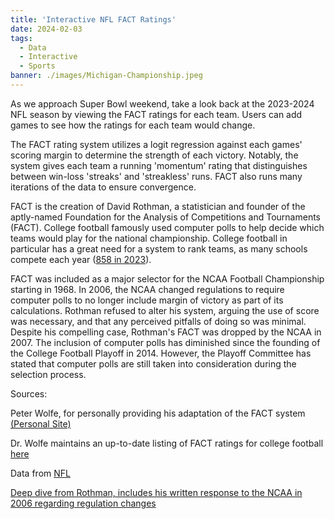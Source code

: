 ```yaml
---
title: 'Interactive NFL FACT Ratings'
date: 2024-02-03
tags: 
  - Data
  - Interactive
  - Sports
banner: ./images/Michigan-Championship.jpeg
---
```



As we approach Super Bowl weekend, take a look back at the 2023-2024 NFL season by viewing the FACT ratings for each team. Users can add games to see how the ratings for each team would change.

The FACT rating system utilizes a logit regression against each games' scoring margin to determine the strength of each victory. Notably, the system gives each team a running 'momentum' rating that distinguishes between win-loss 'streaks' and 'streakless' runs. FACT also runs many iterations of the data to ensure convergence.

FACT is the creation of David Rothman, a statistician and founder of the aptly-named Foundation for the Analysis of Competitions and Tournaments (FACT). College football famously used computer polls to help decide which teams would play for the national championship. College football in particular has a great need for a system to rank teams, as many schools compete each year ([858 in 2023](https://www.ncsasports.org/football/colleges#:~:text=Melvin%20University%20(LA)-,How%20many%20college%20football%20teams%20are%20there%3F,Division%203%2C%20NAIA%20and%20NJCAA.)).

FACT was included as a major selector for the NCAA Football Championship starting in 1968. In 2006, the NCAA changed regulations to require computer polls to no longer include margin of victory as part of its calculations. Rothman refused to alter his system, arguing the use of score was necessary, and that any perceived pitfalls of doing so was minimal. Despite his compelling case, Rothman's FACT was dropped by the NCAA in 2007. The inclusion of computer polls has diminished since the founding of the College Football Playoff in 2014. However, the Playoff Committee has stated that computer polls are still taken into consideration during the selection process.

<Chart />

Sources:

Peter Wolfe, for personally providing his adaptation of the FACT system [(Personal Site)](http://prwolfe.bol.ucla.edu/cfootball/)

Dr. Wolfe maintains an up-to-date listing of FACT ratings for college football [here](http://prwolfe.bol.ucla.edu/cfootball/rothman.txt)

Data from [NFL](www.nfl.com)

[Deep dive from Rothman, includes his written response to the NCAA in 2006 regarding regulation changes](https://web.archive.org/web/20221205043323/https://wilson.engr.wisc.edu/rsfc/oth_sites/rate/rothman.html)
